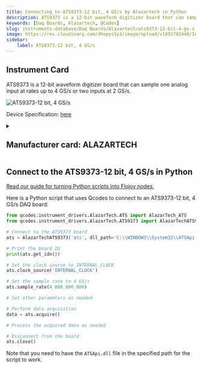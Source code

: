 ```yaml
---
title: Connecting to ATS9373-12 bit, 4 GS/s by Alazartech in Python
description: ATS9373 is a 12-bit waveform digitizer board that can sample one analog input at rates up to 4 GS/s or two inputs at 2 GS/s.
keywords: [Daq Boards, Alazartech, QCodes] 
slug: instruments-database/Daq Boards/Alazartech/ats9373-12-bit-4-gs-s 
image: https://res.cloudinary.com/dhopxs1y3/image/upload/v1691782448/Instruments/DAQ%20boards/ATS9373---12-bit%2C-4-GS-s/ATS9373---12-bit_-4-GS-s.jpg
sidebar:
    label: ATS9373-12 bit, 4 GS/s 
---
```



## Instrument Card

ATS9373 is a 12-bit waveform digitizer board that can sample one analog input at rates up to 4 GS/s or two inputs at 2 GS/s.

![ATS9373-12 bit, 4 GS/s](https://res.cloudinary.com/dhopxs1y3/image/upload/v1691782448/Instruments/DAQ%20boards/ATS9373---12-bit%2C-4-GS-s/ATS9373---12-bit_-4-GS-s.jpg)

Device Specification: [here](https://www.alazartech.com/en/download/product/9064/300/ats9373-datasheet-and-specifications/1-6n/)

<details style={{ marginTop: "15px"}}>
<summary><h2 style={{display:'inline'}}>Manufacturer card: ALAZARTECH</h2></summary>

![ALAZARTECH](https://res.cloudinary.com/dhopxs1y3/image/upload/v1692806158/Instruments/Vendor%20Logos/Alazartech.png)

Alazar Technologies Inc. (AlazarTech) was founded in 2003 with the goal of serving the test and measurement market, in general, and the embedded waveform digitizer (OEM) market segment, in particular, by providing highly differentiated, high performance instrumentation products at affordable prices.

- Headquarters: CANADA - QC
- Yearly Revenue (millions, USD): 4
- Vendor Website: [here](https://www.alazartech.com/)

</details>


<FeaturedInstrumentVideo category="DAQ_BOARDS" />

## Connect to the ATS9373-12 bit, 4 GS/s in Python

[Read our guide for turning Python scripts into Flojoy nodes.](https://docs.flojoy.ai/contribution/blocks/custom-flojoy-block/)



<Tabs>
<TabItem value="Flojoy" label="Flojoy" className="flojoy-instrument-tabs">

<SectionsCard category="DAQ_BOARDS" manufacturer="Alazartech"></SectionsCard>

</TabItem>
<TabItem value="QCodes" label="QCodes">

Here is a Python script that uses Qcodes to connect to an ATS9373-12 bit, 4 GS/s DAQ board:

```python
from qcodes.instrument_drivers.AlazarTech.ATS import AlazarTech_ATS
from qcodes.instrument_drivers.AlazarTech.ATS9373 import AlazarTechATS9373

# Connect to the ATS9373 board
ats = AlazarTechATS9373('ats', dll_path='C:\\WINDOWS\\System32\\ATSApi.dll')

# Print the board ID
print(ats.get_idn())

# Set the clock source to INTERNAL_CLOCK
ats.clock_source('INTERNAL_CLOCK')

# Set the sample rate to 4 GS/s
ats.sample_rate(4_000_000_000)

# Set other parameters as needed

# Perform data acquisition
data = ats.acquire()

# Process the acquired data as needed

# Disconnect from the board
ats.close()
```

Note that you need to have the `ATSApi.dll` file in the specified path for the script to work.

</TabItem>
</Tabs>